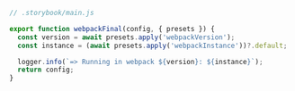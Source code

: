 ```js
// .storybook/main.js

export function webpackFinal(config, { presets }) {
  const version = await presets.apply('webpackVersion');
  const instance = (await presets.apply('webpackInstance'))?.default;

  logger.info(`=> Running in webpack ${version}: ${instance}`);
  return config;
}
```